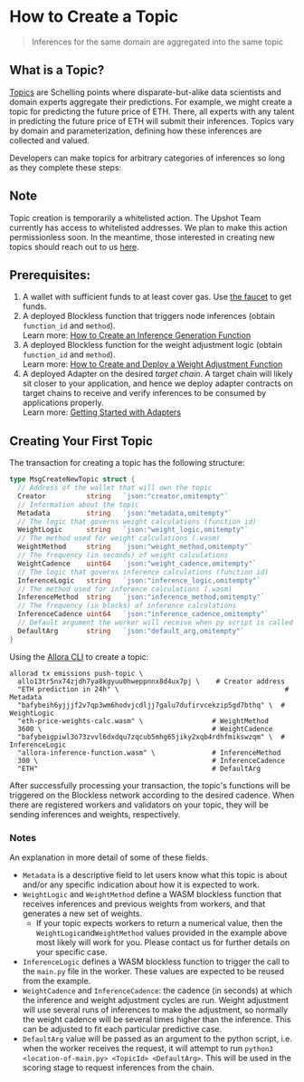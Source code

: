 # How to Create a Topic

> Inferences for the same domain are aggregated into the same topic

## What is a Topic?

[Topics](technical-architecture#topics) are Schelling points where disparate-but-alike data scientists and domain experts aggregate their predictions. For example, we might create a topic for predicting the future price of ETH. There, all experts with any talent in predicting the future price of ETH will submit their inferences. Topics vary by domain and parameterization, defining how these inferences are collected and valued.

Developers can make topics for arbitrary categories of inferences so long as they complete these steps:

## Note

Topic creation is temporarily a whitelisted action. The Upshot Team currently has access to whitelisted addresses. We plan to make this action permissionless soon. In the meantime, those interested in creating new topics should reach out to us <a href="https://docs.google.com/forms/d/e/1FAIpQLScj2rGAjFAAPZANrr2vZr_WAmLhniHn2x_l8K7EQcJ1i8XqHw/viewform" target="_blank">here</a>.

## Prerequisites:

1. A wallet with sufficient funds to at least cover gas. Use [the faucet](how-to-faucet-your-account) to get funds. 
2. A deployed Blockless function that triggers node inferences (obtain `function_id` and `method`).  
   Learn more: [How to Create an Inference Generation Function](how-to-create-an-inferece-generation-function)
3. A deployed Blockless function for the weight adjustment logic (obtain `function_id` and `method`).  
   Learn more: [How to Create and Deploy a Weight Adjustment Function](how-to-create-and-deploy-a-weight-adjustment-function)
4. A deployed Adapter on the desired _target chain_. A target chain will likely sit closer to your application, and hence we deploy adapter contracts on target chains to receive and verify inferences to be consumed by applications properly.  
   Learn more: [Getting Started with Adapters](adapters)

## Creating Your First Topic

The transaction for creating a topic has the following structure:

```go
type MsgCreateNewTopic struct {
  // Address of the wallet that will own the topic
  Creator          string   `json:"creator,omitempty"`
  // Information about the topic
  Metadata         string   `json:"metadata,omitempty"`
  // The logic that governs weight calculations (function id)
  WeightLogic      string   `json:"weight_logic,omitempty"`
  // The method used for weight calculations (.wasm)
  WeightMethod     string   `json:"weight_method,omitempty"`
  // The frequency (in seconds) of weight calculations
  WeightCadence    uint64   `json:"weight_cadence,omitempty"`
  // The logic that governs inference calculations (function id)
  InferenceLogic   string   `json:"inference_logic,omitempty"`
  // The method used for inference calculations (.wasm)
  InferenceMethod  string   `json:"inference_method,omitempty"` 
  // The frequency (in blocks) of inference calculations
  InferenceCadence uint64   `json:"inference_cadence,omitempty"`
  // Default argument the worker will receive when py script is called
  DefaultArg       string   `json:"default_arg,omitempty"`
}
```

Using the [Allora CLI](cli-spec) to create a topic:

```shell bash
allorad tx emissions push-topic \
  allo13tr5nx74zjdh7ya8kgyuu0hweppnnx8d4ux7pj \    # Creator address
  "ETH prediction in 24h" \                                         # Metadata
  "bafybeih6yjjjf2v7qp3wm6hodvjcdljj7galu7dufirvcekzip5gd7bthq" \  # WeightLogic
  "eth-price-weights-calc.wasm" \                 # WeightMethod
  3600 \                                          # WeightCadence
  "bafybeigpiwl3o73zvvl6dxdqu7zqcub5mhg65jiky2xqb4rdhfmikswzqm" \  # InferenceLogic
  "allora-inference-function.wasm" \              # InferenceMethod
  300 \                                           # InferenceCadence
  "ETH"                                           # DefaultArg
```

After successfully processing your transaction, the topic's functions will be triggered on the Blockless network according to the desired cadence. When there are registered workers and validators on your topic, they will be sending inferences and weights, respectively.

### Notes

An explanation in more detail of some of these fields. 

- `Metadata` is a descriptive field to let users know what this topic is about and/or any specific indication about how it is expected to work.
- `WeightLogic` and `WeightMethod` define a WASM blockless function that receives inferences and previous weights from workers, and that generates a new set of weights. 
  - If your topic expects workers to return a numerical value, then the `WeightLogic`and`WeightMethod` values provided in the example above most likely will work for you. Please contact us for further details on your specific case.
- `InferenceLogic`  defines a WASM blockless function to trigger the call to the `main.py` file in the worker. These values are expected to be reused from the example.
- `WeightCadence` and `InferenceCadence`: the cadence (in seconds) at which the inference and weight adjustment cycles are run. Weight adjustment will use several runs of inferences to make the adjustment, so normally the weight cadence will be several times higher than the inference. This can be adjusted to fit each particular predictive case.
- `DefaultArg` value will be passed as an argument to the python script, i.e. when the worker receives the request, it will attempt to run `python3 <location-of-main.py> <TopicId> <DefaultArg>`. This will be used in the scoring stage to request inferences from the chain.
